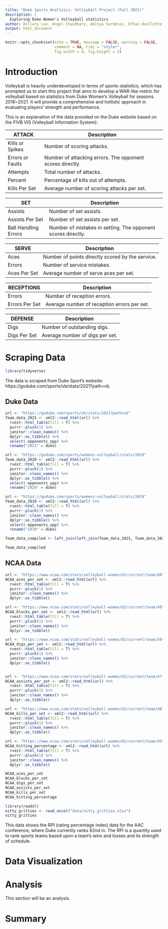 ```yaml
---
title: "Duke Sports Analtyics: Volleyball Project (Fall 2021)"
description: |
  Exploring Duke Women's Volleyball statistics
author: Hillary Lee, Angel Chaudhary, Aditya Sardesai, Ethan Ouellette, Ashrit Verma
output: html_document
---
```


```r
knitr::opts_chunk$set(echo = TRUE, message = FALSE, warning = FALSE,
                      comment = NA, tidy = "styler",
                      fig.width = 8, fig.height = 5)
```

# Introduction

Volleyball is heavily underdeveloped in terms of sports-statistics, which has
prompted us to start this project that aims to develop a WAR-like metric for
volleyball based on statistics from Duke Women's Volleyball for seasons
2018~2021. It will provide a comprehensive and hollistic approach in evaluating
players' strength and performance.

This is an explanation of the data provided on the Duke website based on the
FIVB VIS (Volleyball Information System):

| ATTACK           | Description                                               |
|------------------|-----------------------------------------------------------|
| Kills or Spikes  | Number of scoring attacks.                                |
| Errors or Faults | Number of attacking errors. The opponent scores directly. |
| Attempts         | Total number of attacks.                                  |
| Percent          | Percentage of kills out of attempts.                      |
| Kills Per Set    | Average number of scoring attacks per set.                |

| SET                  | Description                                                  |
|----------------------|--------------------------------------------------------------|
| Assists              | Number of set assists.                                       |
| Assists Per Set      | Number of set assists per set.                               |
| Ball Handling Errors | Number of mistakes in setting. The opponent scores directly. |

| SERVE        | Description                                      |
|--------------|--------------------------------------------------|
| Aces         | Number of points directly scored by the service. |
| Errors       | Number of service mistakes.                      |
| Aces Per Set | Average number of serve aces per set.            |

| RECEPTIONS     | Description                                 |
|----------------|---------------------------------------------|
| Errors         | Number of reception errors.                 |
| Errors Per Set | Average number of reception errors per set. |

| DEFENSE      | Description                     |
|--------------|---------------------------------|
| Digs         | Number of outstanding digs.     |
| Digs Per Set | Average number of digs per set. |

# Scraping Data

```r
library(tidyverse)
```

The data is scraped from Duke Sport's website: https://goduke.com/sports/vb/stats/2021?path=vb.

## Duke Data

```r
url <- "https://goduke.com/sports/vb/stats/2021?path=vb"
Team_data_2021 <- xml2::read_html(url) %>% 
  rvest::html_table(fill = T) %>% 
  purrr::pluck(1) %>% 
  janitor::clean_names() %>% 
  dplyr::as_tibble() %>% 
  select(-opponents_opp) %>% 
  rename("2021" = duke)

url <- "https://goduke.com/sports/womens-volleyball/stats/2020"
Team_data_2020 <- xml2::read_html(url) %>% 
  rvest::html_table(fill = T) %>% 
  purrr::pluck(1) %>% 
  janitor::clean_names() %>% 
  dplyr::as_tibble() %>% 
  select(-opponents_opp) %>% 
  rename("2020" = duke)

url <- "https://goduke.com/sports/womens-volleyball/stats/2019"
Team_data_2019 <- xml2::read_html(url) %>% 
  rvest::html_table(fill = T) %>% 
  purrr::pluck(1) %>% 
  janitor::clean_names() %>% 
  dplyr::as_tibble() %>% 
  select(-opponents_opp) %>% 
  rename("2019" = duke)

Team_data_compiled <- left_join(left_join(Team_data_2021, Team_data_2020), Team_data_2019)

Team_data_compiled
```

## NCAA Data

```r
url <- "https://www.ncaa.com/stats/volleyball-women/d1/current/team/48"
NCAA_aces_per_set <- xml2::read_html(url) %>% 
  rvest::html_table(fill = T) %>% 
  purrr::pluck(1) %>% 
  janitor::clean_names() %>% 
  dplyr::as_tibble()

url <- "https://www.ncaa.com/stats/volleyball-women/d1/current/team/49"
NCAA_blocks_per_set <- xml2::read_html(url) %>% 
  rvest::html_table(fill = T) %>% 
  purrr::pluck(1) %>% 
  janitor::clean_names() %>% 
  dplyr::as_tibble()

url <- "https://www.ncaa.com/stats/volleyball-women/d1/current/team/50"
NCAA_digs_per_set <- xml2::read_html(url) %>% 
  rvest::html_table(fill = T) %>% 
  purrr::pluck(1) %>% 
  janitor::clean_names() %>% 
  dplyr::as_tibble()


url <- "https://www.ncaa.com/stats/volleyball-women/d1/current/team/47"
NCAA_assists_per_set <- xml2::read_html(url) %>% 
  rvest::html_table(fill = T) %>% 
  purrr::pluck(1) %>% 
  janitor::clean_names() %>% 
  dplyr::as_tibble()

url <- "https://www.ncaa.com/stats/volleyball-women/d1/current/team/46"
NCAA_kills_per_set <- xml2::read_html(url) %>% 
  rvest::html_table(fill = T) %>% 
  purrr::pluck(1) %>% 
  janitor::clean_names() %>% 
  dplyr::as_tibble()

url <- "https://www.ncaa.com/stats/volleyball-women/d1/current/team/45"
NCAA_hitting_percentage <- xml2::read_html(url) %>% 
  rvest::html_table(fill = T) %>% 
  purrr::pluck(1) %>% 
  janitor::clean_names() %>% 
  dplyr::as_tibble()

NCAA_aces_per_set
NCAA_blocks_per_set
NCAA_digs_per_set
NCAA_assists_per_set
NCAA_kills_per_set
NCAA_hitting_percentage
```

```r
library(readxl)
nitty_gritties <- read_excel("data/nitty_gritties.xlsx")
nitty_gritties
```

This data shows the RPI (rating percentage index) data for the AAC conference, 
where Duke currently ranks 62nd in. The RPI is a quantity used to rank sports 
teams based upon a team's wins and losses and its strength of schedule.

# Data Visualization

# Analysis

This section will be an analysis.

# Summary
